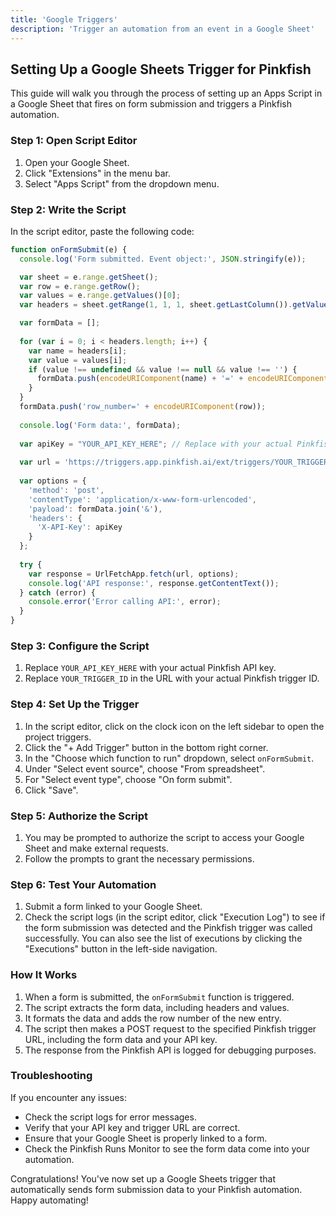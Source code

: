 ```yaml
--- 
title: 'Google Triggers'
description: 'Trigger an automation from an event in a Google Sheet'
---
```


## Setting Up a Google Sheets Trigger for Pinkfish

This guide will walk you through the process of setting up an Apps Script in a Google Sheet that fires on form submission and triggers a Pinkfish automation.

### Step 1: Open Script Editor

1. Open your Google Sheet.
2. Click "Extensions" in the menu bar.
3. Select "Apps Script" from the dropdown menu.

### Step 2: Write the Script

In the script editor, paste the following code:

```javascript
function onFormSubmit(e) {
  console.log('Form submitted. Event object:', JSON.stringify(e));

  var sheet = e.range.getSheet();
  var row = e.range.getRow();
  var values = e.range.getValues()[0];
  var headers = sheet.getRange(1, 1, 1, sheet.getLastColumn()).getValues()[0];

  var formData = [];
  
  for (var i = 0; i < headers.length; i++) {
    var name = headers[i];
    var value = values[i];
    if (value !== undefined && value !== null && value !== '') {
      formData.push(encodeURIComponent(name) + '=' + encodeURIComponent(value));
    }
  }
  formData.push('row_number=' + encodeURIComponent(row));
  
  console.log('Form data:', formData);
  
  var apiKey = "YOUR_API_KEY_HERE"; // Replace with your actual Pinkfish API key
  
  var url = 'https://triggers.app.pinkfish.ai/ext/triggers/YOUR_TRIGGER_ID'; // Replace with your actual trigger URL
  
  var options = {
    'method': 'post',
    'contentType': 'application/x-www-form-urlencoded',
    'payload': formData.join('&'),
    'headers': {
      'X-API-Key': apiKey
    }
  };
  
  try {
    var response = UrlFetchApp.fetch(url, options);
    console.log('API response:', response.getContentText());
  } catch (error) {
    console.error('Error calling API:', error);
  }
}
```

### Step 3: Configure the Script

1. Replace `YOUR_API_KEY_HERE` with your actual Pinkfish API key.
2. Replace `YOUR_TRIGGER_ID` in the URL with your actual Pinkfish trigger ID.

### Step 4: Set Up the Trigger

1. In the script editor, click on the clock icon on the left sidebar to open the project triggers.
2. Click the "+ Add Trigger" button in the bottom right corner.
3. In the "Choose which function to run" dropdown, select `onFormSubmit`.
4. Under "Select event source", choose "From spreadsheet".
5. For "Select event type", choose "On form submit".
6. Click "Save".

### Step 5: Authorize the Script

1. You may be prompted to authorize the script to access your Google Sheet and make external requests.
2. Follow the prompts to grant the necessary permissions.

### Step 6: Test Your Automation

1. Submit a form linked to your Google Sheet.
2. Check the script logs (in the script editor, click "Execution Log") to see if the form submission was detected and the Pinkfish trigger was called successfully. You can also see the list of executions by clicking the "Executions" button in the left-side navigation.

### How It Works

1. When a form is submitted, the `onFormSubmit` function is triggered.
2. The script extracts the form data, including headers and values.
3. It formats the data and adds the row number of the new entry.
4. The script then makes a POST request to the specified Pinkfish trigger URL, including the form data and your API key.
5. The response from the Pinkfish API is logged for debugging purposes.

### Troubleshooting

If you encounter any issues:
- Check the script logs for error messages.
- Verify that your API key and trigger URL are correct.
- Ensure that your Google Sheet is properly linked to a form.
- Check the Pinkfish Runs Monitor to see the form data come into your automation.

Congratulations! You've now set up a Google Sheets trigger that automatically sends form submission data to your Pinkfish automation. Happy automating!